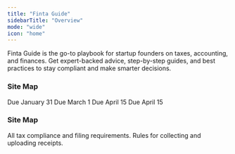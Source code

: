 ```yaml
---
title: "Finta Guide"
sidebarTitle: "Overview"
mode: "wide"
icon: "home"
---
```


Finta Guide is the go-to playbook for startup founders on taxes, accounting, and finances. Get expert-backed advice, step-by-step guides, and best practices to stay compliant and make smarter decisions.

### Site Map
<CardGroup cols={4}>
  <Card title="1099s" icon="file-user" href="/1099">
    Due January 31
  </Card>

  <Card title="Delaware" icon="file-check" href="/delaware">
    Due March 1
  </Card>

  <Card title="Income Tax" icon="file-exclamation" href="/incometax">
    Due April 15
  </Card>

  <Card title="Tax Credits" icon="money-bill-wave" href="/credits">
    Due April 15
  </Card>
</CardGroup>



### Site Map
<CardGroup cols={2}>
  <Card title="Deadlines" icon="calendar" href="/deadlines">
    All tax compliance and filing requirements.
  </Card>

  <Card title="Best Practices" icon="award" href="/stack">
    Rules for collecting and uploading receipts.
  </Card>
</CardGroup>